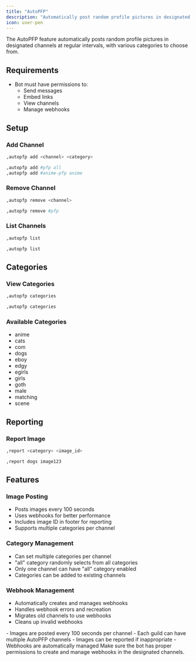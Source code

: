 ```yaml
---
title: "AutoPFP"
description: "Automatically post random profile pictures in designated channels"
icon: user-pen
---
```


The AutoPFP feature automatically posts random profile pictures in designated channels at regular intervals, with various categories to choose from.

## Requirements

- Bot must have permissions to:
  - Send messages
  - Embed links
  - View channels
  - Manage webhooks

## Setup

### Add Channel

<CodeGroup>

```bash Syntax
,autopfp add <channel> <category>
```

```bash Example
,autopfp add #pfp all
,autopfp add #anime-pfp anime
```

</CodeGroup>

### Remove Channel

<CodeGroup>

```bash Syntax
,autopfp remove <channel>
```

```bash Example
,autopfp remove #pfp
```

</CodeGroup>

### List Channels

<CodeGroup>

```bash Syntax
,autopfp list
```

```bash Example
,autopfp list
```

</CodeGroup>

## Categories

### View Categories

<CodeGroup>

```bash Syntax
,autopfp categories
```

```bash Example
,autopfp categories
```

</CodeGroup>

### Available Categories
- anime
- cats
- com
- dogs
- eboy
- edgy
- egirls
- girls
- goth
- male
- matching
- scene

## Reporting

### Report Image

<CodeGroup>

```bash Syntax
,report <category> <image_id>
```

```bash Example
,report dogs image123
```

</CodeGroup>

## Features

### Image Posting
- Posts images every 100 seconds
- Uses webhooks for better performance
- Includes image ID in footer for reporting
- Supports multiple categories per channel

### Category Management
- Can set multiple categories per channel
- "all" category randomly selects from all categories
- Only one channel can have "all" category enabled
- Categories can be added to existing channels

### Webhook Management
- Automatically creates and manages webhooks
- Handles webhook errors and recreation
- Migrates old channels to use webhooks
- Cleans up invalid webhooks

<Note>
- Images are posted every 100 seconds per channel
- Each guild can have multiple AutoPFP channels
- Images can be reported if inappropriate
- Webhooks are automatically managed
</Note>

<Warning>
Make sure the bot has proper permissions to create and manage webhooks in the designated channels.
</Warning> 